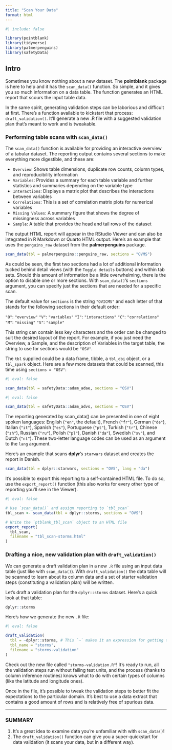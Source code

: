 ```yaml
---
title: "Scan Your Data"
format: html
---
```


```r
#| include: false

library(pointblank)
library(tidyverse)
library(palmerpenguins)
library(safetyData)
```

## Intro

Sometimes you know nothing about a new dataset. The **pointblank** package is here to help and it has the `scan_data()` function. So simple, and it gives you so much information on a data table. The function generates an HTML report that scours the input table data.

In the same spirit, generating validation steps can be laborious and difficult at first. There's a function available to kickstart that process: `draft_validation()`. It'll generate a new .R file with a suggested validation plan that's meant to work and is tweakable.

### Performing table scans with `scan_data()`

The `scan_data()` function is available for providing an interactive overview of a tabular dataset. The reporting output contains several sections to make everything more digestible, and these are:

- `Overview`: Shows table dimensions, duplicate row counts, column types, and reproducibility information
- `Variables`: Provides a summary for each table variable and further statistics and summaries depending on the variable type
- `Interactions`: Displays a matrix plot that describes the interactions between variables
- `Correlations`: This is a set of correlation matrix plots for numerical variables
- `Missing Values`: A summary figure that shows the degree of missingness across variables
- `Sample`: A table that provides the head and tail rows of the dataset

The output HTML report will appear in the RStudio Viewer and can also be integrated in R Markdown or Quarto HTML output. Here’s an example that uses the `penguins_raw` dataset from the **palmerpenguins** package.

```r
scan_data(tbl = palmerpenguins::penguins_raw, sections = "OVMS")
```

As could be seen, the first two sections had a lot of additional information tucked behind detail views (with the `Toggle details` buttons) and within tab sets. Should this amount of information be a little overwhelming, there is the option to disable one or more sections. With `scan_data()`’s `sections` argument, you can specify just the sections that are needed for a specific scan.

The default value for `sections` is the string `"OVICMS"` and each letter of that stands for the following sections in their default order:

`"O"`: `"overview"`
`"V"`: `"variables"`
`"I"`: `"interactions"`
`"C"`: `"correlations"`
`"M"`: `"missing"`
`"S"`: `"sample"`

This string can contain less key characters and the order can be changed to suit the desired layout of the report. For example, if you just need the Overview, a Sample, and the description of Variables in the target table, the string to use for sections would be `"OSV"`.

The `tbl` supplied could be a data frame, tibble, a `tbl_dbi` object, or a `tbl_spark` object. Here are a few more datasets that could be scanned, this time using `sections = "OSV"`:

```r
#| eval: false

scan_data(tbl = safetyData::adam_adae, sections = "OSV")
```

```r
#| eval: false

scan_data(tbl = safetyData::adam_advs, sections = "OSV")
```

The reporting generated by scan_data() can be presented in one of eight spoken languages: English (`"en"`, the default), French (`"fr"`), German (`"de"`), Italian (`"it"`), Spanish (`"es"`), Portuguese (`"pt"`), Turkish (`"tr"`), Chinese (`"zh"`), Russian (`"ru"`), Polish (`"pl"`), Danish (`"da"`), Swedish (`"sv"`), and Dutch (`"nl"`). These two-letter language codes can be used as an argument to the `lang` argument.

Here's an example that scans **dplyr**'s `starwars` dataset and creates the report in Danish. 

```r
scan_data(tbl = dplyr::starwars, sections = "OVS", lang = "da")
```

It's possible to export this reporting to a self-contained HTML file. To do so, use the `export_report()` function (this also works for every other type of reporting you'll see in the Viewer).

```r
#| eval: false

# Use `scan_data()` and assign reporting to `tbl_scan`
tbl_scan <- scan_data(tbl = dplyr::storms, sections = "OVS")

# Write the `ptblank_tbl_scan` object to an HTML file
export_report(
  tbl_scan,
  filename = "tbl_scan-storms.html"
)
```

### Drafting a nice, new validation plan with `draft_validation()`

We can generate a draft validation plan in a new `.R` file using an input data table (just like with `scan_data()`). With `draft_validation()` the data table will be scanned to learn about its column data and a set of starter validation steps (constituting a validation plan) will be written.

Let's draft a validation plan for the `dplyr::storms` dataset. Here's a quick look at that table:

```r
dplyr::storms
```

Here's how we generate the new `.R` file:

```r
#| eval: false

draft_validation(
  tbl = ~dplyr::storms, # This `~` makes it an expression for getting the data
  tbl_name = "storms", 
  filename = "storms-validation"
)
```

Check out the new file called `"storms-validation.R"`! It's ready to run, all the validation steps run without failing test units, and the process (thanks to column inference routines) knows what to do with certain types of columns (like the latitude and longitude ones). 

Once in the file, it's possible to tweak the validation steps to better fit the expectations to the particular domain. It's best to use a data extract that contains a good amount of rows and is relatively free of spurious data.

------

### SUMMARY

1. It's a great idea to examine data you're unfamiliar with with `scan_data()`!
2. The `draft_validation()` function can give you a super-quickstart for data validation (it scans your data, but in a different way). 
